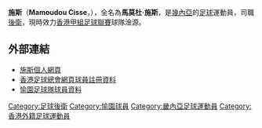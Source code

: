 {{Football player infobox 
|          playername = 馬莫杜·施斯 <br />''Mamoudou Cisse''
|               image = [[File:HK_HVAAFC_MamoudouCisse.JPG|280 px]]
|            fullname = 馬莫杜·施斯<br />Mamoudou Cisse 
|            nickname = CC
|         dateofbirth = {{birth date and age|1986|4|6}}
|         cityofbirth =  
|      countryofbirth = [[幾內亞|幾內亞]] 
|              height = {{height|meter=1.87}}
|              weight = 82公斤
|            position = 後衛 
|        currentclub  = 淦源
|          clubnumber = 
|               years = ?-09 <br /> 2010- ??<br>??-
|               clubs = {{tsl|en|PSP Padang||巴東}} <br /> [[愉園體育會|愉園]] <br>觀塘<br>淦源
|         caps(goals) = ? (?)<br />0 (0)
| nationalcaps(goals) = 
|            pcupdate = 2010年2月17日
}}

'''施斯'''（'''Mamoudou Cisse'''，{{bd|1986年|4月6日|catIdx=D}}），全名為'''馬莫杜·施斯'''，是[[幾內亞|幾內亞]]的[[足球|足球]]運動員，司職[[後衛_(足球)|後衛]]，現時效力[[香港甲組足球聯賽|香港甲組足球聯賽]]球隊淦源。

==外部連結==
* [https://web.archive.org/web/20130906025055/http://cisse17.com/index.htm 施斯個人網頁]
* [http://www.hkfa.com/zh-hk/player_view.php?player_id=78 香港足球總會網頁球員註冊資料]
* [http://tw.hvaafc.org/17-2604526031.html 愉園足球隊球員資料]{{dead link|date=2018年5月 |bot=InternetArchiveBot |fix-attempted=yes }}

{{足球運動員小作品}}

{{DEFAULTSORT:Mamoudou Cisse}} 
[[Category:足球後衛|Category:足球後衛]]
[[Category:愉園球員|Category:愉園球員]]
[[Category:畿內亞足球運動員|Category:畿內亞足球運動員]]
[[Category:香港外籍足球運動員|Category:香港外籍足球運動員]]